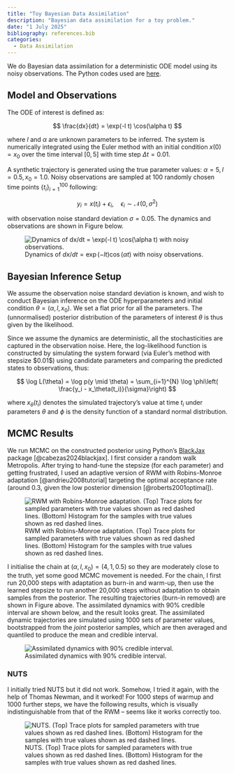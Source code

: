 ```yaml
---
title: "Toy Bayesian Data Assimilation"
description: "Bayesian data assimilation for a toy problem."
date: "1 July 2025"
bibliography: references.bib
categories:
  - Data Assimilation
---
```


We do Bayesian data assimilation for a deterministic ODE model using its noisy observations. The Python codes used are [here](code.py).

## Model and Observations

The ODE of interest is defined as:

$$
\frac{dx}{dt} = \exp(-l t) \cos(\alpha t)
$$

where $l$ and $\alpha$ are unknown parameters to be inferred. The system is numerically integrated using the Euler method with an initial condition $x(0) = x_0$ over the time interval $[0, 5]$ with time step $\Delta t = 0.01$.

A synthetic trajectory is generated using the true parameter values: $\alpha = 5, l = 0.5, x_0 = 1.0$. Noisy observations are sampled at 100 randomly chosen time points $\{t_i\}_{i=1}^{100}$ following:

$$
y_i = x(t_i) + \epsilon_i, \quad \epsilon_i \sim \mathcal{N}(0, \sigma^2)
$$

with observation noise standard deviation $\sigma = 0.05$. The dynamics and observations are shown in Figure below. 

![Dynamics of $dx/dt = \exp(-l t) \cos(\alpha t)$ with noisy observations.](./latent_dynamics_observations.png)

## Bayesian Inference Setup

We assume the observation noise standard deviation is known, and wish to conduct Bayesian inference on the ODE hyperparameters and initial condition $\theta = (\alpha, l, x_0)$. We set a flat prior for all the parameters. The (unnormalised) posterior distribution of the parameters of interest $\theta$ is thus given by the likelihood.

Since we assume the dynamics are deterministic, all the stochasticities are captured in the observation noise. Here, the log-likelihood function is constructed by simulating the system forward (via Euler's method with stepsize \$0.01\$) using candidate parameters and comparing the predicted states to observations, thus:

$$
\log L(\theta) = \log p(y \mid \theta) = \sum_{i=1}^{N} \log \phi\left( \frac{y_i - x_\theta(t_i)}{\sigma}\right)
$$

where $x_\theta(t_i)$ denotes the simulated trajectory's value at time $t_i$ under parameters $\theta$ and $\phi$ is the density function of a standard normal distribution.

## MCMC Results

We run MCMC on the constructed posterior using Python's [BlackJax](https://blackjax-devs.github.io/blackjax/) package [@cabezas2024blackjax]. I first consider a random walk Metropolis. After trying to hand-tune the stepsize (for each parameter) and getting frustrated, I used an adaptive version of RWM with Robins-Monroe adaptation [@andrieu2008tutorial] targeting the optimal acceptance rate (around 0.3, given the low posterior dimension [@roberts2001optimal]).

![RWM with Robins-Monroe adaptation. (Top) Trace plots for sampled parameters with true values shown as red dashed lines. (Bottom) Histogram for the samples with true values shown as red dashed lines.](./mcmc_chain.png)

I initialise the chain at $(\alpha, l, x_0) = (4,1,0.5)$ so they are moderately close to the truth, yet some good MCMC movement is needed. For the chain, I first run 20,000 steps with adaptation as burn-in and warm-up, then use the learned stepsize to run another 20,000 steps without adaptation to obtain samples from the posterior. The resulting trajectories (burn-in removed) are shown in Figure above. The assimilated dynamics with 90% credible interval are shown below, and the result looks great. The assimilated dynamic trajectories are simulated using 1000 sets of parameter values, bootstrapped from the *joint* posterior samples, which are then averaged and quantiled to produce the mean and credible interval.

![Assimilated dynamics with 90% credible interval.](data_assimilation_result.png)

### NUTS

I initially tried NUTS but it did not work. Somehow, I tried it again, with the help of Thomas Newman, and it worked! For 1000 steps of warmup and 1000 further steps, we have the following results, which is visually indistinguishable from that of the RWM -- seems like it works correctly too. 

![NUTS. (Top) Trace plots for sampled parameters with true values shown as red dashed lines. (Bottom) Histogram for the samples with true values shown as red dashed lines.](./nuts_results.png)